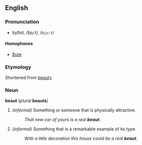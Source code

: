 ==English==
===Pronunciation===
*byo͞ot, /bjuːt/, /<tt>bju:t</tt>/
====Homophones====
*[[w:Bute|Bute]]

===Etymology===
Shortened from [[beauty]]

===Noun===
'''beaut''' (''plural'' '''beauts''')

#(''informal'') Something or someone that is physically attractive.
#:''That new car of yours is a real '''beaut'''.''
#(''informal'') Something that is a remarkable example of its type.
#:''With a little decoration this house could be a real '''beaut'''.''